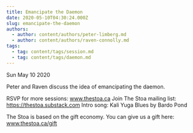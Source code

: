 ```yaml
---
title: Emancipate the Daemon
date: 2020-05-10T04:30:24.000Z
slug: emancipate-the-daemon
authors:
  - author: content/authors/peter-limberg.md
  - author: content/authors/raven-connolly.md
tags:
  - tag: content/tags/session.md
  - tag: content/tags/daemon.md
---
```






Sun May 10 2020

Peter and Raven discuss the idea of emancipating the daemon. 

RSVP for more sessions: www.thestoa.ca
Join The Stoa mailing list: https://thestoa.substack.com
Intro song: Kali Yuga Blues by Bardo Pond

The Stoa is based on the gift economy. You can give us a gift here: www.thestoa.ca/gift



